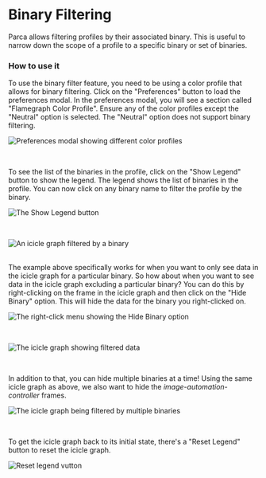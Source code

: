 # Binary Filtering


Parca allows filtering profiles by their associated binary. This is useful to narrow down the scope of a profile to a specific binary or set of binaries.

### How to use it

To use the binary filter feature, you need to be using a color profile that allows for binary filtering. Click on the "Preferences" button to load the preferences modal. In the preferences modal, you will see a section called "Flamegraph Color Profile". Ensure any of the color profiles except the "Neutral" option is selected. The "Neutral" option does not support binary filtering.

<BrowserWindow>

![Preferences modal showing different color profiles](../static/img/binary-filtering/preferences-color-profile.png)

</BrowserWindow>
<br />

To see the list of the binaries in the profile, click on the "Show Legend" button to show the legend. The legend shows the list of binaries in the profile. You can now click on any binary name to filter the profile by the binary.

<BrowserWindow>

![The Show Legend button](../static/img/binary-filtering/show-legend-button.png)

</BrowserWindow>
<br />
<BrowserWindow>

![An icicle graph filtered by a binary](../static/img/binary-filtering/filtered-by-binary.png)

</BrowserWindow>

<br />
The example above specifically works for when you want to only see data in the icicle
graph for a particular binary. So how about when you want to see data in the icicle
graph excluding a particular binary? You can do this by right-clicking on the frame
in the icicle graph and then click on the "Hide Binary" option. This will hide the
data for the binary you right-clicked on.

<BrowserWindow>

![The right-click menu showing the Hide Binary option](../static/img/binary-filtering/hide-binary-option.png)

</BrowserWindow>

<br />

<BrowserWindow>

![The icicle graph showing filtered data](../static/img/binary-filtering/hidden-binary-filtered.png)

</BrowserWindow>

<br />

In addition to that, you can hide multiple binaries at a time! Using the same icicle graph as above, we also want to hide the <em>image-automation-controller</em> frames.

<BrowserWindow>

![The icicle graph being filtered by multiple binaries](../static/img/binary-filtering/multiple-hidden-binaries.png)

</BrowserWindow>
<br />

To get the icicle graph back to its initial state, there's a "Reset Legend" button to reset the icicle graph.

<BrowserWindow>

![Reset legend vutton](../static/img/binary-filtering/reset-legend.png)

</BrowserWindow>
